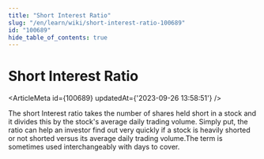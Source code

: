 ```yaml
---
title: "Short Interest Ratio"
slug: "/en/learn/wiki/short-interest-ratio-100689"
id: "100689"
hide_table_of_contents: true
---
```



# Short Interest Ratio

<ArticleMeta id={100689} updatedAt={'2023-09-26 13:58:51'} />
<div className='border-solid border-b border-t-0 my-4 border-[var(--ifm-color-gray-300)]' />

The short Interest ratio takes the number of shares held short in a stock and it divides this by the stock's average daily trading volume. Simply put, the ratio can help an investor find out very quickly if a stock is heavily shorted or not shorted versus its average daily trading volume.The term is sometimes used interchangeably with days to cover.
